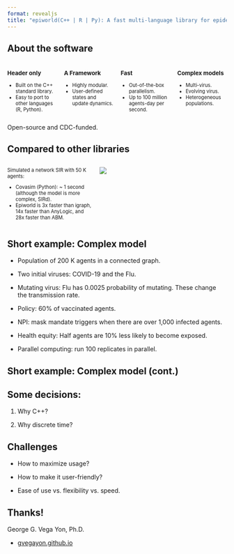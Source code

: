 ```yaml
---
format: revealjs
title: "epiworld(C++ | R | Py): A fast multi-language library for epidemiological agent-based models"
---
```


## About the software 

::: {.columns style="font-size: 80%"}
::: {.column width="25%"}
### Header only
- Built on the C++ standard library.
- Easy to port to other languages (R, Python).
:::
::: {.column width="25%"}
### A Framework
- Highly modular.
- User-defined states and update dynamics.
:::
::: {.column width="25%"}
### Fast
- Out-of-the-box parallelism.
- Up to 100 million agents-day per second.
:::
::: {.column width="25%"}
### Complex models
- Multi-virus.
- Evolving virus.
- Heterogeneous populations.
:::
:::

Open-source and CDC-funded.

## Compared to other libraries

::: {.columns style="font-size: 80%"}
::: {.column width="40%"}
Simulated a network SIR with 50 K agents:

- Covasim (Python): ~ 1 second (although the model is more complex, SIRd).
- Epiworld is 3x faster than igraph, 14x faster than AnyLogic, and 28x faster than ABM.
:::
::: {.column width="60%"}
![](fig/epiworld-benchmark.png)
:::
:::
 
## Short example: Complex model

- Population of 200 K agents in a connected graph.

- Two initial viruses: COVID-19 and the Flu.

- Mutating virus: Flu has 0.0025 probability of mutating. These change the transmission rate.

- Policy: 60% of vaccinated agents.

- NPI: mask mandate triggers when there are over 1,000 infected agents.

- Health equity: Half agents are 10% less likely to become exposed.

- Parallel computing: run 100 replicates in parallel.

## Short example: Complex model (cont.)

## Some decisions:

1. Why C++?

2. Why discrete time?



## Challenges 

- How to maximize usage?

- How to make it user-friendly?

- Ease of use vs. flexibility vs. speed.


## Thanks!

George G. Vega Yon, Ph.D.

- [gvegayon.github.io](https://gvegayon.github.io)
